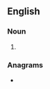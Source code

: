 {{also|runtimes|run-times}}
==English==

===Noun===
{{head|en|noun form}}

# {{plural of|en|run time}}

===Anagrams===
* {{anagrams|en|a=eimnrstu|Terminus|minuters|muntries|muster in|numerist|terminus|unmiters|unmitres}}